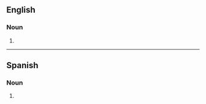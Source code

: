 ==English==

===Noun===
{{head|en|noun form}}

# {{plural of|squad|lang=en}}

----

==Spanish==

===Noun===
{{head|es|noun form|g=m-p}}

# {{plural of|squad|lang=es}}